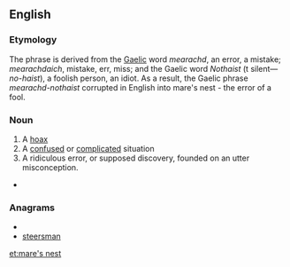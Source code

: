 ==English==

===Etymology===
The phrase is derived from the [[w:Gaelic|Gaelic]] word ''mearachd'', an error, a mistake; ''mearachdaich'', mistake, err, miss; and the Gaelic word ''Nothaist'' (t silent—''no-haist''), a foolish person, an idiot. As a result, the Gaelic phrase ''mearachd-nothaist'' corrupted in English into mare's nest - the error of a fool.

===Noun===
{{en-noun|sg=[[mare]]'s [[nest]]}}

# A [[hoax]]
# A [[confused]] or [[complicated]] situation
# A ridiculous error, or supposed discovery, founded on an utter misconception.
* {{seeCites}}

===Anagrams===
* {{alphagram|aeemnrsst}}
* [[steersman#English|steersman]]

[[et:mare's nest]]